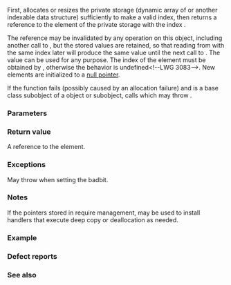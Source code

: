 {{cpp/io/ios_base/title|pword}}
{{cpp/io/ios_base/navbar}}
{{ddcl|
void*&amp; pword( int index );
}}

First, allocates or resizes the private storage (dynamic array of {{c|void*}} or another indexable data structure) sufficiently to make {{c|index}} a valid index, then returns a reference to the {{c|void*}} element of the private storage with the index {{c|index}}. 

The reference may be invalidated by any operation on this {{tt|ios_base}} object, including another call to {{tt|pword()}}, but the stored values are retained, so that reading from {{c|pword(index)}} with the same index later will produce the same value until the next call to {{lc|std::basic_ios::copyfmt()}}. The value can be used for any purpose. The index of the element must be obtained by {{lc|xalloc()}}, otherwise the behavior is undefined&lt;!--LWG 3083--&gt;. New elements are initialized to a [[cpp/language/pointer#Null pointers|null pointer]].

If the function fails (possibly caused by an allocation failure) and {{c|*this}} is a base class subobject of a {{tt|basic_ios&lt;&gt;}} object or subobject, calls {{c|std::basic_ios&lt;&gt;::setstate(badbit)}} which may throw {{lc|std::ios_base::failure}}.

===Parameters===
{{par begin}}
{{par|index|index value of the element}}
{{par end}}

===Return value===
A reference to the element.

===Exceptions===
May throw {{lc|std::ios_base::failure}} when setting the badbit.

===Notes===
If the pointers stored in {{tt|pword}} require management, {{lc|register_callback()}} may be used to install handlers that execute deep copy or deallocation as needed.

===Example===
{{include|cpp/io/ios_base/xalloc_example}}

===Defect reports===
{{dr list begin}}
{{dr list item|wg=lwg|dr=36|std=C++98|before=the stored value might not be&lt;br&gt;retained if the reference is invalidated|after=the stored value is retained&lt;br&gt;until the next call of {{tt|copyfmt()}}}}
{{dr list item|wg=lwg|dr=41|std=C++98|before=the function set badbit by itself on failure,&lt;br&gt;but {{tt|ios_base}} does not provide such interface|after=badbit is set by {{tt|basic_ios}}&lt;br&gt;(if {{c|*this}} is its base class subobject)}}
{{dr list end}}

===See also===
{{dsc begin}}
{{dsc inc|cpp/io/ios_base/dsc iword}}
{{dsc inc|cpp/io/ios_base/dsc xalloc}}
{{dsc end}}

{{langlinks|de|es|fr|it|ja|pt|ru|zh}}